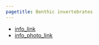 ```yaml
---
pagetitle: Benthic invertebrates
---
```


- [info_link](https://olympiccoast.noaa.gov/living/marinelife/inverts/inverts.html)
- [info_photo_link](https://olympiccoast.noaa.gov/library/pixpages/librarypixpg_brittlestars.html)


